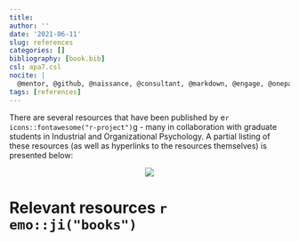 ```yaml
---
title: 
author: ''
date: '2021-06-11'
slug: references
categories: []
bibliography: [book.bib]
csl: apa7.csl
nocite: |
  @mentor, @github, @naissance, @consultant, @markdown, @engage, @onepage
tags: [references]
---
```


There are several resources that have been published by e`r icons::fontawesome("r-project")`g - many in collaboration with graduate students in Industrial and Organizational Psychology. A partial listing of these resources (as well as hyperlinks to the resources themselves) is presented below:

<p align="center">
![](https://media.giphy.com/media/atcqQ5PuX41J6/giphy.gif)
</p>

# Relevant resources `r emo::ji("books")`{-}
